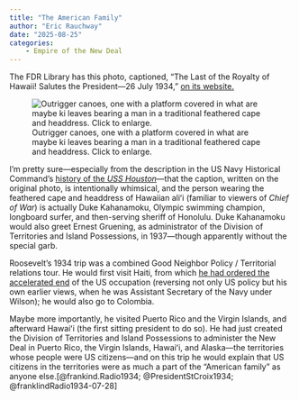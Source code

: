 ```yaml
---
title: "The American Family"
author: "Eric Rauchway"
date: "2025-08-25"
categories:
    - Empire of the New Deal
---
```


The FDR Library has this photo, captioned, "The Last of the Royalty of Hawaii! Salutes the President---26 July 1934," [on its website.](https://fdr.blogs.archives.gov/hawaii1-2/)

![Outrigger canoes, one with a platform covered in what are maybe ki leaves bearing a man in a traditional feathered cape and headdress. Click to enlarge.](./duke.png){.lightbox}

I'm pretty sure---especially from the description in the US Navy Historical Command's [history of the *USS Houston*](https://www.history.navy.mil/research/histories/ship-histories/danfs/h/houston-ii.html)---that the caption, written on the original photo, is intentionally whimsical, and the person wearing the feathered cape and headdress of Hawaiian aliʻi (familiar to viewers of *Chief of War*) is actually Duke Kahanamoku, Olympic swimming champion, longboard surfer, and then-serving sheriff of Honolulu. Duke Kahanamoku would also greet Ernest Gruening, as administrator of the Division of Territories and Island Possessions, in 1937---though apparently without the special garb.

Roosevelt's 1934 trip was a combined Good Neighbor Policy / Territorial relations tour. He would first visit Haiti, from which [he had ordered the accelerated end](https://hdl.handle.net/2027/mdp.39015049924361?urlappend=%3Bseq=409%3Bownerid=13510798884175400-409) of the US occupation (reversing not only US policy but his own earlier views, when he was Assistant Secretary of the Navy under Wilson); he would also go to Colombia.

Maybe more importantly, he visited Puerto Rico and the Virgin Islands, and afterward Hawaiʻi (the first sitting president to do so). He had just created the Division of Territories and Island Possessions to administer the New Deal in Puerto Rico, the Virgin Islands, Hawaiʻi, and Alaska---the territories whose people were US citizens---and on this trip he would explain that US citizens in the territories were as much a part of the "American family" as anyone else.[@frankind.Radio1934; @PresidentStCroix1934; @franklindRadio1934-07-28]